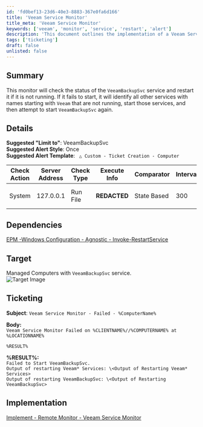 ```yaml
---
id: 'fd0bef13-23d6-40e3-8883-367e0fa6d166'
title: 'Veeam Service Monitor'
title_meta: 'Veeam Service Monitor'
keywords: ['veeam', 'monitor', 'service', 'restart', 'alert']
description: 'This document outlines the implementation of a Veeam Service Monitor that checks the status of the VeeamBackupSvc service, restarts it if it is not running, and manages dependencies on other Veeam services. It includes details on alerting, ticketing, and implementation steps.'
tags: ['ticketing']
draft: false
unlisted: false
---
```

## Summary

This monitor will check the status of the `VeeamBackupSvc` service and restart it if it is not running. If it fails to start, it will identify all other services with names starting with `Veeam` that are not running, start those services, and then attempt to start `VeeamBackupSvc` again.

## Details

**Suggested "Limit to"**: VeeamBackupSvc  
**Suggested Alert Style**: Once  
**Suggested Alert Template**: ` △ Custom - Ticket Creation - Computer`  

| Check Action | Server Address | Check Type | Execute Info | Comparator | Interval | Result |
|--------------|----------------|------------|---------------|-------------|----------|--------|
| System       | 127.0.0.1     | Run File   | **REDACTED**  | State Based | 300      | ![Result Image](../../../static/img/SWM---Service-Restart--Veeam-Service-Monitor/image_1.png) |

## Dependencies

[EPM -Windows Configuration - Agnostic - Invoke-RestartService](https://proval.itglue.com/DOC-5078775-11032222)

## Target

Managed Computers with `VeeamBackupSvc` service.  
![Target Image](../../../static/img/SWM---Service-Restart--Veeam-Service-Monitor/image_2.png)  

## Ticketing

**Subject**: `Veeam Service Monitor - Failed - %ComputerName%`  

**Body:**  
`Veeam Service Monitor Failed on %CLIENTNAME%//%COMPUTERNAME% at %LOCATIONNAME%`  

`%RESULT%`  

**%RESULT%:**  
`Failed to Start VeeamBackupSvc.`  
`Output of restarting Veeam* Services: \<Output of Restarting Veeam* Services>`  
`Output of restarting VeeamBackupSvc: \<Output of Restarting VeeamBackupSvc>`  

## Implementation

[Implement - Remote Monitor - Veeam Service Monitor](https://proval.itglue.com/DOC-5078775-16366763)











